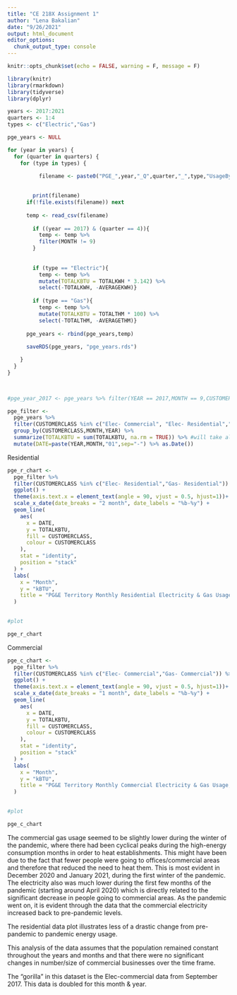 ```yaml
---
title: "CE 218X Assignment 1"
author: "Lena Bakalian"
date: "9/26/2021"
output: html_document
editor_options: 
  chunk_output_type: console
---
```


```r
knitr::opts_chunk$set(echo = FALSE, warning = F, message = F)
```

```r
library(knitr)
library(rmarkdown)
library(tidyverse)
library(dplyr)
```

```r
years <- 2017:2021
quarters <- 1:4
types <- c("Electric","Gas")

pge_years <- NULL

for (year in years) {
  for (quarter in quarters) {
    for (type in types) {
      
          filename <- paste0("PGE_",year,"_Q",quarter,"_",type,"UsageByZip.csv")

          
        print(filename)
      if(!file.exists(filename)) next
        
      temp <- read_csv(filename)
        
        if ((year == 2017) & (quarter == 4)){
          temp <- temp %>% 
          filter(MONTH != 9)
        }
          
  
        if (type == "Electric"){
          temp <- temp %>% 
          mutate(TOTALKBTU = TOTALKWH * 3.142) %>% 
          select(-TOTALKWH, -AVERAGEKWH)}
            
        if (type == "Gas"){
          temp <- temp %>% 
          mutate(TOTALKBTU = TOTALTHM * 100) %>% 
          select(-TOTALTHM, -AVERAGETHM)}
            
      pge_years <- rbind(pge_years,temp)
    
      saveRDS(pge_years, "pge_years.rds")

    }
  }
}

  
```

```r

#pge_year_2017 <- pge_years %>% filter(YEAR == 2017,MONTH == 9,CUSTOMERCLASS == "Elec- Commercial") %>% arrange(desc(TOTALKBTU)) %>% distinct(TOTALKBTU, .keep_all = TRUE)
```

```r
pge_filter <-
  pge_years %>% 
  filter(CUSTOMERCLASS %in% c("Elec- Commercial", "Elec- Residential","Gas- Commercial","Gas- Residential")) %>% 
  group_by(CUSTOMERCLASS,MONTH,YEAR) %>%
  summarize(TOTALKBTU = sum(TOTALKBTU, na.rm = TRUE)) %>% #will take all values of TOTALKWH from the original pge_group dataframe that share the same MONTH and CUSTOMERCLASS and add them together
  mutate(DATE=paste(YEAR,MONTH,"01",sep="-") %>% as.Date())
```

Residential
```r
pge_r_chart <- 
  pge_filter %>% 
  filter(CUSTOMERCLASS %in% c("Elec- Residential","Gas- Residential")) %>% 
  ggplot() +
  theme(axis.text.x = element_text(angle = 90, vjust = 0.5, hjust=1))+
  scale_x_date(date_breaks = "2 month", date_labels = "%b-%y") +
  geom_line(
    aes(
      x = DATE,
      y = TOTALKBTU,
      fill = CUSTOMERCLASS,
      colour = CUSTOMERCLASS
    ),
    stat = "identity",
    position = "stack"
  ) +
  labs(
    x = "Month",
    y = "kBTU",
    title = "PG&E Territory Monthly Residential Electricity & Gas Usage, 2017-2021",
  )
 

#plot

pge_r_chart 
```

Commercial
```r
pge_c_chart <- 
  pge_filter %>% 
  filter(CUSTOMERCLASS %in% c("Elec- Commercial","Gas- Commercial")) %>% 
  ggplot() +
  theme(axis.text.x = element_text(angle = 90, vjust = 0.5, hjust=1))+
  scale_x_date(date_breaks = "1 month", date_labels = "%b-%y") +
  geom_line(
    aes(
      x = DATE,
      y = TOTALKBTU,
      fill = CUSTOMERCLASS,
      colour = CUSTOMERCLASS
    ),
    stat = "identity",
    position = "stack"
  ) +
  labs(
    x = "Month",
    y = "kBTU",
    title = "PG&E Territory Monthly Commercial Electricity & Gas Usage, 2017-2021",
  )
 

#plot

pge_c_chart 
```

The commercial gas usage seemed to be slightly lower during the winter of the pandemic, where there had been cyclical peaks during the high-energy consumption months in order to heat establishments. This might have been due to the fact that fewer people were going to offices/commercial areas and therefore that reduced the need to heat them. This is most evident in December 2020 and January 2021, during the first winter of the pandemic. The electricity also was much lower during the first few months of the pandemic (starting around April 2020) which is directly related to the significant decrease in people going to commercial areas. As the pandemic went on, it is evident through the data that the commercial electricity increased back to pre-pandemic levels.

The residential data plot illustrates less of a drastic change from pre-pandemic to pandemic energy usage. 

This analysis of the data assumes that the population remained constant throughout the years and months and that there were no significant changes in number/size of commercial businesses over the time frame.

The "gorilla" in this dataset is the Elec-commercial data from September 2017. This data is doubled for this month & year. 
